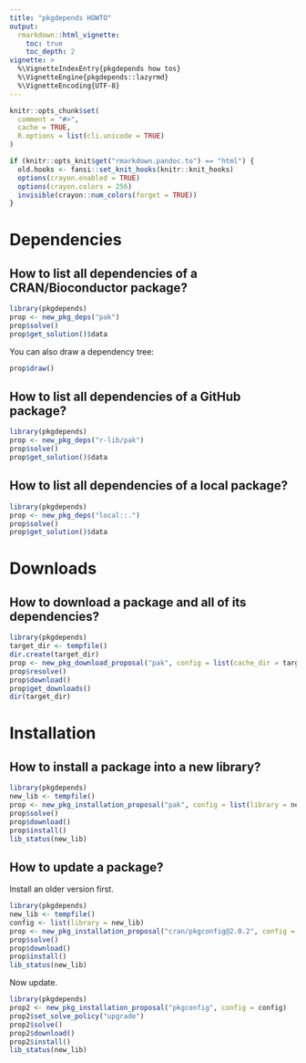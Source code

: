 ```yaml
---
title: "pkgdepends HOWTO"
output:
  rmarkdown::html_vignette:
    toc: true
    toc_depth: 2
vignette: >
  %\VignetteIndexEntry{pkgdepends how tos}
  %\VignetteEngine{pkgdepends::lazyrmd}
  %\VignetteEncoding{UTF-8}
---
```


```r
knitr::opts_chunk$set(
  comment = "#>",
  cache = TRUE,
  R.options = list(cli.unicode = TRUE)
)
```

```r
if (knitr::opts_knit$get("rmarkdown.pandoc.to") == "html") {
  old.hooks <- fansi::set_knit_hooks(knitr::knit_hooks)
  options(crayon.enabled = TRUE)
  options(crayon.colors = 256)
  invisible(crayon::num_colors(forget = TRUE))
}
```

# Dependencies

## How to list all dependencies of a CRAN/Bioconductor package?

```r
library(pkgdepends)
prop <- new_pkg_deps("pak")
prop$solve()
prop$get_solution()$data
```

You can also draw a dependency tree:

```r
prop$draw()
```

## How to list all dependencies of a GitHub package?

```r
library(pkgdepends)
prop <- new_pkg_deps("r-lib/pak")
prop$solve()
prop$get_solution()$data
```

## How to list all dependencies of a local package?

```r
library(pkgdepends)
prop <- new_pkg_deps("local::.")
prop$solve()
prop$get_solution()$data
```

# Downloads

## How to download a package and all of its dependencies?

```r
library(pkgdepends)
target_dir <- tempfile()
dir.create(target_dir)
prop <- new_pkg_download_proposal("pak", config = list(cache_dir = target_dir))
prop$resolve()
prop$download()
prop$get_downloads()
dir(target_dir)
```

# Installation

## How to install a package into a new library?

```r
library(pkgdepends)
new_lib <- tempfile()
prop <- new_pkg_installation_proposal("pak", config = list(library = new_lib))
prop$solve()
prop$download()
prop$install()
lib_status(new_lib)
```

## How to update a package?

Install an older version first.

```r
library(pkgdepends)
new_lib <- tempfile()
config <- list(library = new_lib)
prop <- new_pkg_installation_proposal("cran/pkgconfig@2.0.2", config = config)
prop$solve()
prop$download()
prop$install()
lib_status(new_lib)
```

Now update.

```r
library(pkgdepends)
prop2 <- new_pkg_installation_proposal("pkgconfig", config = config)
prop2$set_solve_policy("upgrade")
prop2$solve()
prop2$download()
prop2$install()
lib_status(new_lib)
```
